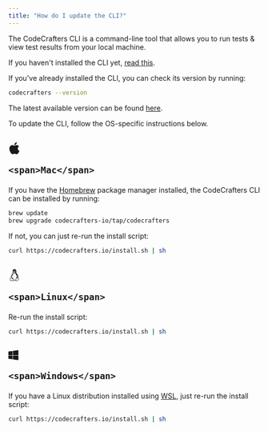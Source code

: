 ```yaml
---
title: "How do I update the CLI?"
---
```


The CodeCrafters CLI is a command-line tool that allows you to run tests & view test results from your local machine.

If you haven't installed the CLI yet, [read this](/cli/installation).

If you've already installed the CLI, you can check its version by running:

```bash
codecrafters --version
```

The latest available version can be found [here](https://github.com/codecrafters-io/cli/releases).

To update the CLI, follow the OS-specific instructions below.

<h2>
  <div className={"flex items-center"}>
    <svg fill="currentColor" className="relative top-[-2px] mr-2" width="24" height="24" viewBox="0 0 24 24"> <path d="M22 17.607c-.786 2.28-3.139 6.317-5.563 6.361-1.608.031-2.125-.953-3.963-.953-1.837 0-2.412.923-3.932.983-2.572.099-6.542-5.827-6.542-10.995 0-4.747 3.308-7.1 6.198-7.143 1.55-.028 3.014 1.045 3.959 1.045.949 0 2.727-1.29 4.596-1.101.782.033 2.979.315 4.389 2.377-3.741 2.442-3.158 7.549.858 9.426zm-5.222-17.607c-2.826.114-5.132 3.079-4.81 5.531 2.612.203 5.118-2.725 4.81-5.531z"></path>
    </svg>

    <span>Mac</span>
  </div>
</h2>

If you have the [Homebrew](https://brew.sh/) package manager installed, the CodeCrafters CLI can be installed by
running:

```bash
brew update
brew upgrade codecrafters-io/tap/codecrafters
```

If not, you can just re-run the install script:

```bash
curl https://codecrafters.io/install.sh | sh
```

<h2>
  <div className={"flex items-center"}>
    <svg fill="currentColor" className="relative top-[-2px] mr-2" width="24" height="24" viewBox="0 0 24 24"> <path d="M20.581 19.049c-.55-.446-.336-1.431-.907-1.917.553-3.365-.997-6.331-2.845-8.232-1.551-1.595-1.051-3.147-1.051-4.49 0-2.146-.881-4.41-3.55-4.41-2.853 0-3.635 2.38-3.663 3.738-.068 3.262.659 4.11-1.25 6.484-2.246 2.793-2.577 5.579-2.07 7.057-.237.276-.557.582-1.155.835-1.652.72-.441 1.925-.898 2.78-.13.243-.192.497-.192.74 0 .75.596 1.399 1.679 1.302 1.461-.13 2.809.905 3.681.905.77 0 1.402-.438 1.696-1.041 1.377-.339 3.077-.296 4.453.059.247.691.917 1.141 1.662 1.141 1.631 0 1.945-1.849 3.816-2.475.674-.225 1.013-.879 1.013-1.488 0-.39-.139-.761-.419-.988zm-9.147-10.465c-.319 0-.583-.258-1-.568-.528-.392-1.065-.618-1.059-1.03 0-.283.379-.37.869-.681.526-.333.731-.671 1.249-.671.53 0 .69.268 1.41.579.708.307 1.201.427 1.201.773 0 .355-.741.609-1.158.868-.613.378-.928.73-1.512.73zm1.665-5.215c.882.141.981 1.691.559 2.454l-.355-.145c.184-.543.181-1.437-.435-1.494-.391-.036-.643.48-.697.922-.153-.064-.32-.11-.523-.127.062-.923.658-1.737 1.451-1.61zm-3.403.331c.676-.168 1.075.618 1.078 1.435l-.31.19c-.042-.343-.195-.897-.579-.779-.411.128-.344 1.083-.115 1.279l-.306.17c-.42-.707-.419-2.133.232-2.295zm-2.115 19.243c-1.963-.893-2.63-.69-3.005-.69-.777 0-1.031-.579-.739-1.127.248-.465.171-.952.11-1.343-.094-.599-.111-.794.478-1.052.815-.346 1.177-.791 1.447-1.124.758-.937 1.523.537 2.15 1.85.407.851 1.208 1.282 1.455 2.225.227.871-.71 1.801-1.896 1.261zm6.987-1.874c-1.384.673-3.147.982-4.466.299-.195-.563-.507-.927-.843-1.293.539-.142.939-.814.46-1.489-.511-.721-1.555-1.224-2.61-2.04-.987-.763-1.299-2.644.045-4.746-.655 1.862-.272 3.578.057 4.069.068-.988.146-2.638 1.496-4.615.681-.998.691-2.316.706-3.14l.62.424c.456.337.838.708 1.386.708.81 0 1.258-.466 1.882-.853.244-.15.613-.302.923-.513.52 2.476 2.674 5.454 2.795 7.15.501-1.032-.142-3.514-.142-3.514.842 1.285.909 2.356.946 3.67.589.241 1.221.869 1.279 1.696l-.245-.028c-.126-.919-2.607-2.269-2.83-.539-1.19.181-.757 2.066-.997 3.288-.11.559-.314 1.001-.462 1.466zm4.846-.041c-.985.38-1.65 1.187-2.107 1.688-.88.966-2.044.503-2.168-.401-.131-.966.36-1.493.572-2.574.193-.987-.023-2.506.431-2.668.295 1.753 2.066 1.016 2.47.538.657 0 .712.222.859.837.092.385.219.709.578 1.09.418.447.29 1.133-.635 1.49zm-8-13.006c-.651 0-1.138-.433-1.534-.769-.203-.171.05-.487.253-.315.387.328.777.675 1.281.675.607 0 1.142-.519 1.867-.805.247-.097.388.285.143.382-.704.277-1.269.832-2.01.832z"></path>
    </svg>

    <span>Linux</span>
  </div>
</h2>

Re-run the install script:

```bash
curl https://codecrafters.io/install.sh | sh
```

<h2>
  <div className={"flex items-center"}>
    <svg fill="currentColor" className="relative top-[-2px] mr-3" width="20" height="20" viewBox="0 0 24 24"> <path d="M0 12v-8.646l10-1.355v10.001h-10zm11 0h13v-12l-13 1.807v10.193zm-1 1h-10v7.646l10 1.355v-9.001zm1 0v9.194l13 1.806v-11h-13z"></path>
    </svg>

    <span>Windows</span>
  </div>
</h2>

If you have a Linux distribution installed using [WSL](https://learn.microsoft.com/en-us/windows/wsl/install), just re-run the install script:

```bash
curl https://codecrafters.io/install.sh | sh
```
